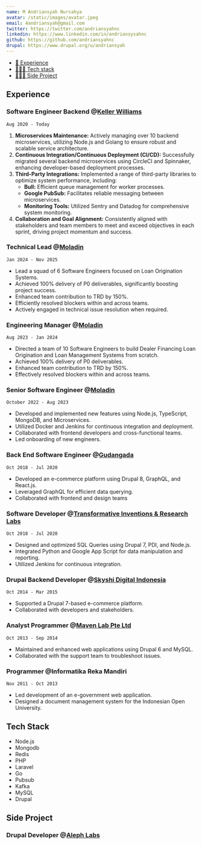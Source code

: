 ```yaml
---
name: M Andriansyah Nurcahya
avatar: /static/images/avatar.jpeg
email: 4andriansyah@gmail.com
twitter: https://twitter.com/andriansyahnc
linkedin: https://www.linkedin.com/in/andriansysahnc
github: https://github.com/andriansyahnc
drupal: https://www.drupal.org/u/andriansyah
---
```


- [💼 Experience](#experience)
- [🧑🏻‍💻 Tech stack](#tech-stack)
- [🧑🏻‍💻 Side Project](#side-project)

## Experience

### Software Engineer Backend @**[Keller Williams](https://www.kw.com)**

`Aug 2020 - Today`

1. **Microservices Maintenance:** Actively managing over 10 backend microservices, utilizing Node.js and Golang to ensure robust and scalable service architecture.
2. **Continuous Integration/Continuous Deployment (CI/CD):** Successfully migrated several backend microservices using CircleCI and Spinnaker, enhancing developer-based deployment processes.
3. **Third-Party Integrations:** Implemented a range of third-party libraries to optimize system performance, including:
   - **Bull:** Efficient queue management for worker processes.
   - **Google PubSub:** Facilitates reliable messaging between microservices.
   - **Monitoring Tools:** Utilized Sentry and Datadog for comprehensive system monitoring.
4. **Collaboration and Goal Alignment:** Consistently aligned with stakeholders and team members to meet and exceed objectives in each sprint, driving project momentum and success.

### Technical Lead @**[Moladin](https://www.moladin.com)**

`Jan 2024 - Nov 2025`

- Lead a squad of 6 Software Engineers focused on Loan Origination Systems.
- Achieved 100% delivery of P0 deliverables, significantly boosting project success.
- Enhanced team contribution to TRD by 150%.
- Efficiently resolved blockers within and across teams.
- Actively engaged in technical issue resolution when required.

### Engineering Manager @**[Moladin](https://www.moladin.com)**

`Aug 2023 - Jan 2024`

- Directed a team of 10 Software Engineers to build Dealer Financing Loan Origination and Loan Management Systems from scratch.
- Achieved 100% delivery of P0 deliverables.
- Enhanced team contribution to TRD by 150%.
- Effectively resolved blockers within and across teams.

### Senior Software Engineer @[Moladin](https://www.moladin.com)

`October 2022 - Aug 2023`

- Developed and implemented new features using Node.js, TypeScript, MongoDB, and Microservices.
- Utilized Docker and Jenkins for continuous integration and deployment.
- Collaborated with frontend developers and cross-functional teams.
- Led onboarding of new engineers.

### Back End Software Engineer @[Gudangada](https://gudangada.com)

`Oct 2018 - Jul 2020`

- Developed an e-commerce platform using Drupal 8, GraphQL, and React.js.
- Leveraged GraphQL for efficient data querying.
- Collaborated with frontend and design teams

### Software Developer @[Transformative Inventions & Research Labs](https://www.transformativeinventions.com)

`Oct 2018 - Jul 2020`

- Designed and optimized SQL Queries using Drupal 7, PDI, and Node.js.
- Integrated Python and Google App Script for data manipulation and reporting.
- Utilized Jenkins for continuous integration.

### Drupal Backend Developer @[Skyshi Digital Indonesia](https://skyshi.com)

`Oct 2014 - Mar 2015`

- Supported a Drupal 7-based e-commerce platform.
- Collaborated with developers and stakeholders.

### Analyst Programmer @[Maven Lab Pte Ltd](https://www.mavenlab.com)

`Oct 2013 - Sep 2014`

- Maintained and enhanced web applications using Drupal 6 and MySQL.
- Collaborated with the support team to troubleshoot issues.

### Programmer @Informatika Reka Mandiri

`Nov 2011 - Oct 2013`

- Led development of an e-government web application.
- Designed a document management system for the Indonesian Open University.

## Tech Stack

- Node.js
- Mongodb
- Redis
- PHP
- Laravel
- Go
- Pubsub
- Kafka
- MySQL
- Drupal

## Side Project

### Drupal Developer @[Aleph Labs](https://aleph-labs.com)
